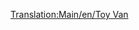 [[Translation:Main/en/Toy Van]]{{Template:Wagons/Nl
|Naam=Speelgoedwagon
|Afbeelding=[[File:en/Toyvan.png]]
|NormaalKosten=£1,072 ($2,144)
|NormaalGewicht=21 / 23 t
|NormaalCapaciteit=20 stukken speelgoed
|MonoKosten="
|MonoGewicht=21 / 24 t
|MonoCapaciteit=25 stukken speelgoed
|MagKosten="
|MagGewicht="
|MagCapaciteit=27 stukken speelgoed
|Omschrijving=Er is nog geen omschrijving toegevoegd.
}}